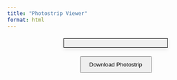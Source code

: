 ```yaml
---
title: "Photostrip Viewer"
format: html
---
```


```{=html}
<!-- Photostrip container styled to look like a classic photobooth strip -->
<div id="photostrip" style="width: 220px; margin: 20px auto; border: 1px solid black; background-color: #f0f0f0; padding: 10px; box-shadow: 0 4px 8px rgba(0,0,0,0.1);">
</div>

<!-- Button to trigger the download -->
<button id="download-button" style="display: block; margin: 20px auto; padding: 10px 20px;">Download Photostrip</button>

<!-- Invisible canvas for compiling images -->
<canvas id="canvas" style="display:none;"></canvas>

<script>
document.addEventListener('DOMContentLoaded', function() {
    const images = JSON.parse(localStorage.getItem('photostripImages'));
    if (images && images.length) {
        const strip = document.getElementById('photostrip');
        images.forEach(src => {
            const img = document.createElement('img');
            img.src = src;
            img.style.width = '200px'; // Set width to fit the photostrip
            img.style.display = 'block'; // Stack images vertically
            img.style.marginBottom = '10px'; // Space between photos
            strip.appendChild(img);
        });

        createDownloadableImage(images);
    }
});

function createDownloadableImage(images) {
    const canvas = document.getElementById('canvas');
    const ctx = canvas.getContext('2d');
    canvas.width = 220; // Width of the photostrip
    let yOffset = 0;

    images.forEach((src, index) => {
        const img = new Image();
        img.onload = function() {
            if (index === 0) {
                canvas.height = (img.height + 10) * images.length - 10; // Calculate total height with spacing
            }
            ctx.drawImage(img, 10, yOffset); // Center the image with some padding
            yOffset += img.height + 10; // Move to the next position with spacing
            if (index === images.length - 1) {
                document.getElementById('download-button').onclick = function() {
                    const dataURL = canvas.toDataURL('image/png');
                    const link = document.createElement('a');
                    link.download = 'photostrip.png';
                    link.href = dataURL;
                    link.click();
                };
            }
        };
        img.src = src;
    });
}
</script>
```